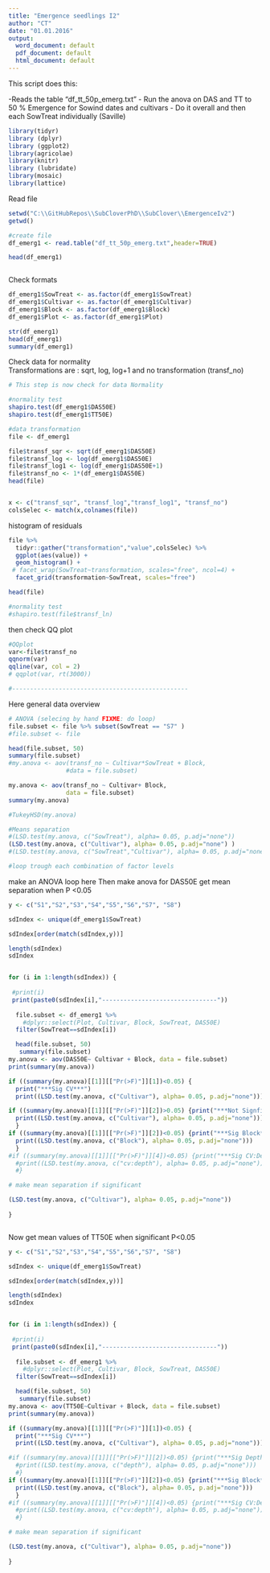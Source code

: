 ```yaml
---
title: "Emergence seedlings I2"
author: "CT"
date: "01.01.2016"
output: 
  word_document: default
  pdf_document: default
  html_document: default
---
```


This script does this:

-Reads the table "df_tt_50p_emerg.txt"
- Run the anova on DAS and TT to 50 % Emergence for Sowind dates and cultivars 
- Do it overall and then each SowTreat individually (Saville)

```r
library(tidyr)
library (dplyr)
library (ggplot2)
library(agricolae)
library(knitr)
library (lubridate)
library(mosaic)
library(lattice)

```
Read file 

```r
setwd("C:\\GitHubRepos\\SubCloverPhD\\SubClover\\EmergenceIv2")
getwd()

#create file
df_emerg1 <- read.table("df_tt_50p_emerg.txt",header=TRUE)

head(df_emerg1)



```
Check formats 
```r
df_emerg1$SowTreat <- as.factor(df_emerg1$SowTreat)
df_emerg1$Cultivar <- as.factor(df_emerg1$Cultivar)
df_emerg1$Block <- as.factor(df_emerg1$Block)
df_emerg1$Plot <- as.factor(df_emerg1$Plot)

str(df_emerg1)
head(df_emerg1)
summary(df_emerg1)
```

Check data for normality  
Transformations are : sqrt, log, log+1 and no transformation (transf_no)

```r

# This step is now check for data Normality 

#normality test
shapiro.test(df_emerg1$DAS50E)
shapiro.test(df_emerg1$TT50E)

#data transformation
file <- df_emerg1

file$transf_sqr <- sqrt(df_emerg1$DAS50E)
file$transf_log <- log(df_emerg1$DAS50E)
file$transf_log1 <- log(df_emerg1$DAS50E+1)
file$transf_no <- 1*(df_emerg1$DAS50E)
head(file)


x <- c("transf_sqr", "transf_log","transf_log1", "transf_no")
colsSelec <- match(x,colnames(file))


```

histogram of residuals 
```r
file %>%
  tidyr::gather("transformation","value",colsSelec) %>%
  ggplot(aes(value)) + 
  geom_histogram() +
 # facet_wrap(SowTreat~transformation, scales="free", ncol=4) +
  facet_grid(transformation~SowTreat, scales="free")

head(file)

#normality test
#shapiro.test(file$transf_ln)


```

then check QQ plot

```r
#QQplot
var<-file$transf_no
qqnorm(var)
qqline(var, col = 2)
# qqplot(var, rt(3000))

#-------------------------------------------------

```

 
 Here general data overview 
```r

# ANOVA (selecing by hand FIXME: do loop)
file.subset <- file %>% subset(SowTreat == "S7" )
#file.subset <- file 

head(file.subset, 50)
summary(file.subset)
#my.anova <- aov(transf_no ~ Cultivar*SowTreat + Block, 
                #data = file.subset)

my.anova <- aov(transf_no ~ Cultivar+ Block, 
                data = file.subset)
summary(my.anova)

#TukeyHSD(my.anova)

#Means separation 
#(LSD.test(my.anova, c("SowTreat"), alpha= 0.05, p.adj="none")) 
(LSD.test(my.anova, c("Cultivar"), alpha= 0.05, p.adj="none") )
#(LSD.test(my.anova, c("SowTreat","Cultivar"), alpha= 0.05, p.adj="none"))

#loop trough each combination of factor levels
```


make an ANOVA loop here 
Then make anova for DAS50E 
get mean separation when P <0.05

```r

y <- c("S1","S2","S3","S4","S5","S6","S7", "S8")

sdIndex <- unique(df_emerg1$SowTreat)

sdIndex[order(match(sdIndex,y))]

length(sdIndex)
sdIndex


for (i in 1:length(sdIndex)) {
  
 #print(i)
 print(paste0(sdIndex[i],"--------------------------------"))
  
  file.subset <- df_emerg1 %>%
    #dplyr::select(Plot, Cultivar, Block, SowTreat, DAS50E)
  filter(SowTreat==sdIndex[i])

  head(file.subset, 50)
   summary(file.subset)
my.anova <- aov(DAS50E~ Cultivar + Block, data = file.subset)
print(summary(my.anova))

if ((summary(my.anova)[[1]][["Pr(>F)"]][1])<0.05) {
  print("***Sig CV***") 
  print((LSD.test(my.anova, c("Cultivar"), alpha= 0.05, p.adj="none"))) } # do if

if ((summary(my.anova)[[1]][["Pr(>F)"]][2])>0.05) {print("***Not Signfican CV***")
  print((LSD.test(my.anova, c("Cultivar"), alpha= 0.05, p.adj="none")))
  } 
if ((summary(my.anova)[[1]][["Pr(>F)"]][2])<0.05) {print("***Sig Block***")
  print((LSD.test(my.anova, c("Block"), alpha= 0.05, p.adj="none")))
  } 
#if ((summary(my.anova)[[1]][["Pr(>F)"]][4])<0.05) {print("***Sig CV:Depth Int***")
  #print((LSD.test(my.anova, c("cv:depth"), alpha= 0.05, p.adj="none")))
  #} 

# make mean separation if significant

(LSD.test(my.anova, c("Cultivar"), alpha= 0.05, p.adj="none"))
  
}



```

Now get mean values of TT50E when significant P<0.05

```r

y <- c("S1","S2","S3","S4","S5","S6","S7", "S8")

sdIndex <- unique(df_emerg1$SowTreat)

sdIndex[order(match(sdIndex,y))]

length(sdIndex)
sdIndex


for (i in 1:length(sdIndex)) {
  
 #print(i)
 print(paste0(sdIndex[i],"--------------------------------"))
  
  file.subset <- df_emerg1 %>%
    #dplyr::select(Plot, Cultivar, Block, SowTreat, DAS50E)
  filter(SowTreat==sdIndex[i])

  head(file.subset, 50)
   summary(file.subset)
my.anova <- aov(TT50E~Cultivar + Block, data = file.subset)
print(summary(my.anova))

if ((summary(my.anova)[[1]][["Pr(>F)"]][1])<0.05) {
  print("***Sig CV***") 
  print((LSD.test(my.anova, c("Cultivar"), alpha= 0.05, p.adj="none"))) } # do if

#if ((summary(my.anova)[[1]][["Pr(>F)"]][2])<0.05) {print("***Sig Depth***")
  #print((LSD.test(my.anova, c("depth"), alpha= 0.05, p.adj="none")))
  #} 
if ((summary(my.anova)[[1]][["Pr(>F)"]][2])<0.05) {print("***Sig Block***")
  print((LSD.test(my.anova, c("Block"), alpha= 0.05, p.adj="none")))
  } 
#if ((summary(my.anova)[[1]][["Pr(>F)"]][4])<0.05) {print("***Sig CV:Depth Int***")
  #print((LSD.test(my.anova, c("cv:depth"), alpha= 0.05, p.adj="none")))
  #} 

# make mean separation if significant

(LSD.test(my.anova, c("Cultivar"), alpha= 0.05, p.adj="none"))
  
}

```











